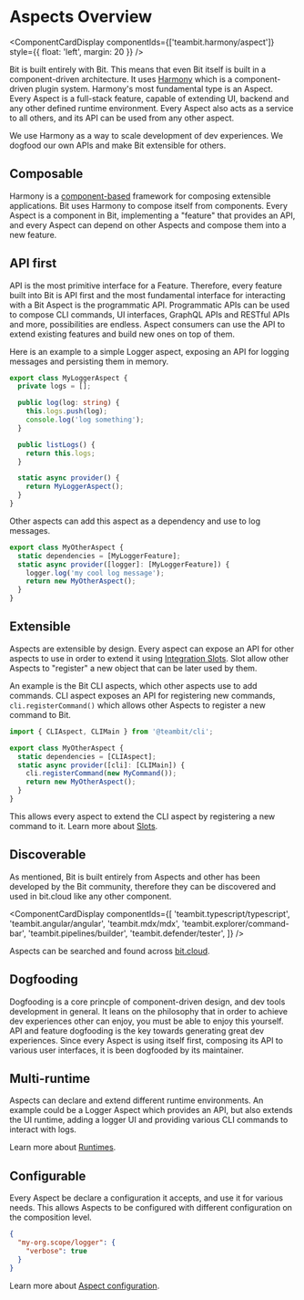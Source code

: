 
# Aspects Overview

<ComponentCardDisplay componentIds={['teambit.harmony/aspect']} style={{ float: 'left', margin: 20 }} />

Bit is built entirely with Bit. This means that even Bit itself is built in a component-driven architecture. It uses [Harmony](https://bit.cloud/teambit/harmony/harmony) which is a 
component-driven plugin system. Harmony's most fundamental type is an Aspect. Every Aspect is a full-stack feature, capable of extending UI, backend 
and any other defined runtime environment. Every Aspect also acts as a service to all others, and its API can be used from any other aspect.

We use Harmony as a way to scale development of dev experiences. We dogfood our own APIs and make Bit extensible for others.

## Composable
Harmony is a [component-based](https://en.wikipedia.org/wiki/Component-based_software_engineering) framework for composing extensible applications. 
Bit uses Harmony to compose itself from components. Every Aspect is a component in Bit, implementing a "feature" that provides an API, and every Aspect can depend on other Aspects and 
compose them into a new feature.

<BubbleGraph nodes={aspectGraph} />

## API first
API is the most primitive interface for a Feature. Therefore, every feature built into Bit is API first and the most fundamental interface for interacting with a Bit Aspect is the 
programmatic API. Programmatic APIs can be used to compose CLI commands, UI interfaces, GraphQL APIs and RESTful APIs and more, possibilities are endless. Aspect consumers
can use the API to extend existing features and build new ones on top of them.

Here is an example to a simple Logger aspect, exposing an API for logging messages and persisting them in memory.
```ts
export class MyLoggerAspect {
  private logs = [];

  public log(log: string) {
    this.logs.push(log);
    console.log('log something');
  }

  public listLogs() {
    return this.logs;
  }

  static async provider() {
    return MyLoggerAspect();
  }
}
```

Other aspects can add this aspect as a dependency and use to log messages.

```ts
export class MyOtherAspect {
  static dependencies = [MyLoggerFeature];
  static async provider([logger]: [MyLoggerFeature]) {
    logger.log('my cool log message');
    return new MyOtherAspect();
  }
}
```

## Extensible
Aspects are extensible by design. Every aspect can expose an API for other aspects to use in order to extend it using [Integration Slots](/extending-bit/slots).
Slot allow other Aspects to "register" a new object that can be later used by them.

An example is the Bit CLI aspects, which other aspects use to add commands. CLI aspect exposes an API for registering new commands, `cli.registerCommand()` which
allows other Aspects to register a new command to Bit.

```ts
import { CLIAspect, CLIMain } from '@teambit/cli';

export class MyOtherAspect {
  static dependencies = [CLIAspect];
  static async provider([cli]: [CLIMain]) {
    cli.registerCommand(new MyCommand());
    return new MyOtherAspect();
  }
}
```

This allows every aspect to extend the CLI aspect by registering a new command to it. Learn more about [Slots](/extending-bit/slots).

## Discoverable
As mentioned, Bit is built entirely from Aspects and other has been developed by the Bit community, therefore they can be discovered
and used in bit.cloud like any other component.

<ComponentCardDisplay componentIds={[
  'teambit.typescript/typescript',
  'teambit.angular/angular',
  'teambit.mdx/mdx',
  'teambit.explorer/command-bar',
  'teambit.pipelines/builder',
  'teambit.defender/tester',
]} />

Aspects can be searched and found across [bit.cloud](https://bit.dev/components?env=aspect).

## Dogfooding
Dogfooding is a core princple of component-driven design, and dev tools development in general. It leans on the philosophy that in order to achieve dev experiences other can enjoy,
you must be able to enjoy this yourself.
API and feature dogfooding is the key towards generating great dev experiences. Since every Aspect is using itself first, composing its API to various user interfaces, it is
been dogfooded by its maintainer. 

## Multi-runtime
Aspects can declare and extend different runtime environments. An example could be a Logger Aspect which provides an API, but also extends the UI runtime, adding a logger UI
and providing various CLI commands to interact with logs.

Learn more about [Runtimes](/extending-bit/runtimes).

## Configurable
Every Aspect be declare a configuration it accepts, and use it for various needs. This allows Aspects to be configured with different configuration on the composition level.

```json
{
  "my-org.scope/logger": {
    "verbose": true
  }
}
```

Learn more about [Aspect configuration](/extending-bit/aspect-config).
